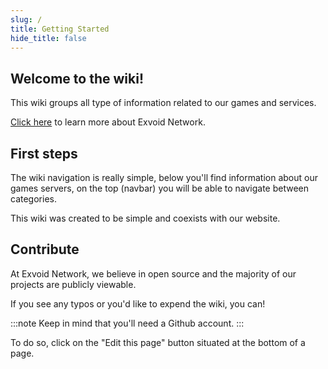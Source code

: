 ```yaml
---
slug: /
title: Getting Started
hide_title: false
---
```


## Welcome to the wiki!

This wiki groups all type of information related to our games and services.

[Click here](./about.mdx) to learn more about Exvoid Network.

## First steps

The wiki navigation is really simple, below you'll find information about our games servers, on the top (navbar) you will be able to navigate between categories.

This wiki was created to be simple and coexists with our website.

## Contribute

At Exvoid Network, we believe in open source and the majority of our projects are publicly viewable.

If you see any typos or you'd like to expend the wiki, you can!

:::note
Keep in mind that you'll need a Github account.
:::

To do so, click on the "Edit this page" button situated at the bottom of a page.


